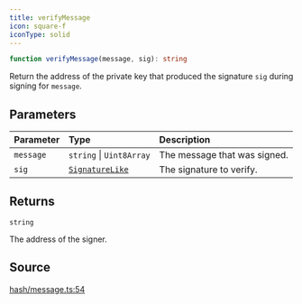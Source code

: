 ```yaml
---
title: verifyMessage
icon: square-f
iconType: solid
---
```


```ts
function verifyMessage(message, sig): string
```

Return the address of the private key that produced the signature `sig` during signing for `message`.

## Parameters

| Parameter | Type | Description |
| :------ | :------ | :------ |
| `message` | `string` \| `Uint8Array` | The message that was signed. |
| `sig` | [`SignatureLike`](/sdk/content/type-aliases/SignatureLike) | The signature to verify. |

## Returns

`string`

The address of the signer.

## Source

[hash/message.ts:54](https://github.com/dominant-strategies/quais.js/blob/fb5056470a1764523d26300fe8f88b8fb93d7f2c/src/hash/message.ts#L54)
